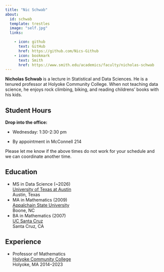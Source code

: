 ```yaml
---
title: "Nic Schwab"
about:
  id: schwab
  template: trestles
  image: "self.jpg"
  links:

    - icon: github
      text: GitHub
      href: https://github.com/Nics-Github
    - icon: bookmark
      text: Smith
      href: https://www.smith.edu/academics/faculty/nicholas-schwab
---
```


**Nicholas Schwab** is a lecture in Statistical and Data Sciences. He is a tenured professor at Holyoke Community College. When not teaching data science, he enjoys rock climbing, biking, and reading childrens' books with his kids.

## Student Hours


**Drop into the office:** 

-   Wednesday: 1:30-2:30 pm 

-   By appointment in McConnell 214

    
Please let me know if the above times do not work for your schedule and we can coordinate another time.   

## Education

-   MS in Data Science (\~2026)\
    [University of Texas at Austin](https://cdso.utexas.edu/msds)\
    Austin, Texas
-   MA in Mathematics (2009)\
    [Appalchain State University](https://mathsci.appstate.edu/)\
    Boone, NC
-   BA in Mathematics (2007)\
    [UC Santa Cruz](https://www.math.ucsc.edu/)\
    Santa Cruz, CA

## Experience

-   Professor of Mathematics\
    [Holyoke Community College](https://www.hcc.edu)\
    Holyoke, MA 2014--2023

